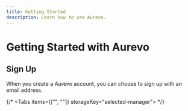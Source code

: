 ```yaml
---
title: Getting Started
description: Learn how to use Aurevo.
---
```



# Getting Started with Aurevo

## Sign Up

When you create a Aurevo account, you can choose to sign up with an email address.

{/*
<Tabs items={["", ""]} storageKey="selected-manager">
  <Tab></Tab>
  <Tab></Tab>
</Tabs>
*/}

